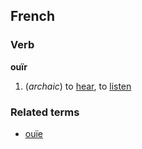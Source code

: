 ==French==
===Verb===
'''ouïr'''

# (''archaic'') to [[hear]], to [[listen]]

===Related terms===
*[[ouïe]]